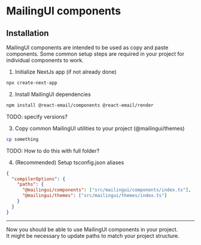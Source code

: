 # MailingUI components

## Installation

MailingUI components are intended to be used as copy and paste components.
Some common setup steps are required in your project for individual components to work.

1. Initialize NextJs app (if not already done)

```bash
npx create-next-app
```

2. Install MailingUI dependencies

```bash
npm install @react-email/components @react-email/render
```

TODO: specify versions?

3. Copy common MailingUI utilities to your project (@mailingui/themes)

```bash
cp something
```

TODO: How to do this with full folder?

4. (Recommended) Setup tsconfig.json aliases

```json
{
  "compilerOptions": {
    "paths": {
      "@mailingui/components": ["src/mailingui/components/index.ts"],
      "@mailingui/themes": ["src/mailingui/themes/index.ts"]
    }
  }
}
```

---

Now you should be able to use MailingUI components in your project.  
It might be necessary to update paths to match your project structure.
